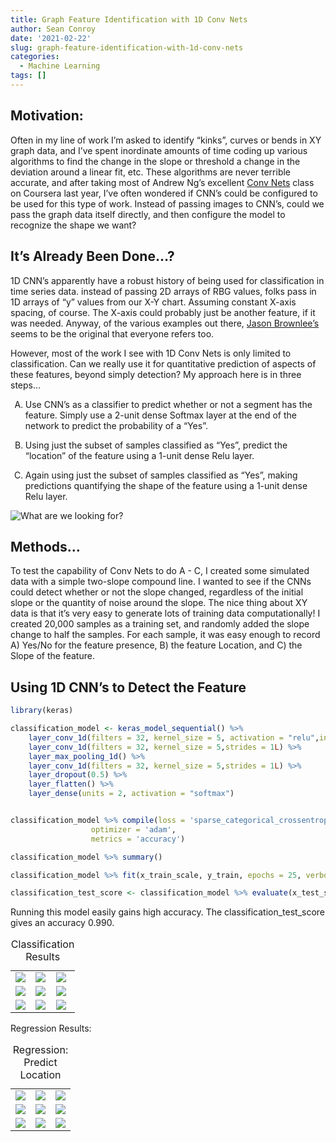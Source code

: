 ```yaml
---
title: Graph Feature Identification with 1D Conv Nets
author: Sean Conroy
date: '2021-02-22'
slug: graph-feature-identification-with-1d-conv-nets
categories:
  - Machine Learning
tags: []
---
```


## Motivation:

Often in my line of work I'm asked to identify "kinks", curves or bends in XY graph data, and I've spent inordinate amounts of time coding up various algorithms to find the change in the slope or threshold a change in the deviation around a linear fit, etc. These algorithms are never terrible accurate, and after taking most of Andrew Ng's excellent [Conv Nets](https://www.coursera.org/learn/convolutional-neural-networks) class on Coursera last year, I've often wondered if CNN's could be configured to be used for this type of work. Instead of passing images to CNN's, could we pass the graph data itself directly, and then configure the model to recognize the shape we want?

## It's Already Been Done...?

1D CNN's apparently have a robust history of being used for classification in time series data. instead of passing 2D arrays of RBG values, folks pass in 1D arrays of "y" values from our X-Y chart. Assuming constant X-axis spacing, of course. The X-axis could probably just be another feature, if it was needed. Anyway, of the various examples out there, [Jason Brownlee's](https://machinelearningmastery.com/cnn-models-for-human-activity-recognition-time-series-classification/) seems to be the original that everyone refers too.

However, most of the work I see with 1D Conv Nets is only limited to classification. Can we really use it for quantitative prediction of aspects of these features, beyond simply detection? My approach here is in three steps...

A.  Use CNN's as a classifier to predict whether or not a segment has the feature. Simply use a 2-unit dense Softmax layer at the end of the network to predict the probability of a "Yes".

B.  Using just the subset of samples classified as "Yes", predict the "location" of the feature using a 1-unit dense Relu layer.

C.  Again using just the subset of samples classified as "Yes", making predictions quantifying the shape of the feature using a 1-unit dense Relu layer.

![](images/Slide1.PNG "What are we looking for?")

## Methods...

To test the capability of Conv Nets to do A - C, I created some simulated data with a simple two-slope compound line. I wanted to see if the CNNs could detect whether or not the slope changed, regardless of the initial slope or the quantity of noise around the slope. The nice thing about XY data is that it's very easy to generate lots of training data computationally! I created 20,000 samples as a training set, and randomly added the slope change to half the samples. For each sample, it was easy enough to record A) Yes/No for the feature presence, B) the feature Location, and C) the Slope of the feature.

## Using 1D CNN's to Detect the Feature

```r

library(keras)

classification_model <- keras_model_sequential() %>% 
    layer_conv_1d(filters = 32, kernel_size = 5, activation = "relu",input_shape = c(l,1),strides = 10L) %>%
    layer_conv_1d(filters = 32, kernel_size = 5,strides = 1L) %>%
    layer_max_pooling_1d() %>%
    layer_conv_1d(filters = 32, kernel_size = 5,strides = 1L) %>%
    layer_dropout(0.5) %>%
    layer_flatten() %>%
    layer_dense(units = 2, activation = "softmax")


classification_model %>% compile(loss = 'sparse_categorical_crossentropy',
                  optimizer = 'adam',
                  metrics = 'accuracy')

classification_model %>% summary()

classification_model %>% fit(x_train_scale, y_train, epochs = 25, verbose = TRUE)

classification_test_score <- classification_model %>% evaluate(x_test_scale, y_test, verbose = TRUE)
```

Running this model easily gains high accuracy. The classification_test_score gives an accuracy 0.990.

|                       |                       |                            |
|-----------------------|-----------------------|----------------------------|
| ![](images/1853.png)  | ![](images/5263.png)  | ![](images/6326.png)       |
| ![](images/6532.png)  | ![](images/9558.png)  | ![](images/11724.png)      |
| ![](images/13728.png) | ![](images/17363.png) | ![]()![](images/18339.png) |

: Classification Results

Regression Results:

|                     |                     |                     |
|---------------------|---------------------|---------------------|
| ![](images/191.png) | ![](images/235.png) | ![](images/264.png) |
| ![](images/273.png) | ![](images/392.png) | ![](images/418.png) |
| ![](images/618.png) | ![](images/672.png) | ![](images/710.png) |

: Regression: Predict Location
